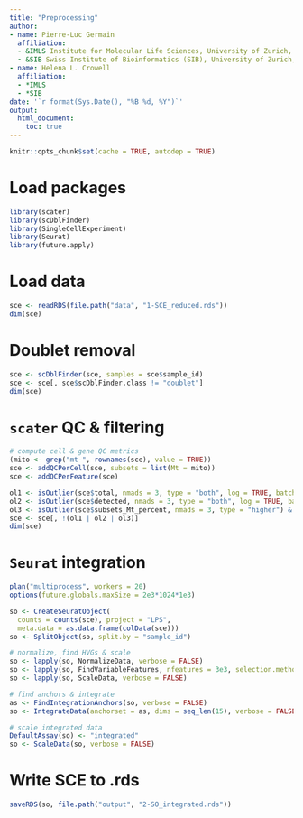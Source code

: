 ```yaml
---
title: "Preprocessing"
author: 
- name: Pierre-Luc Germain
  affiliation:
  - &IMLS Institute for Molecular Life Sciences, University of Zurich, Switzerland
  - &SIB Swiss Institute of Bioinformatics (SIB), University of Zurich, Switzerland  
- name: Helena L. Crowell
  affiliation: 
  - *IMLS
  - *SIB
date: '`r format(Sys.Date(), "%B %d, %Y")`'
output:
  html_document:
    toc: true
---
```


```r
knitr::opts_chunk$set(cache = TRUE, autodep = TRUE)
```

# Load packages

```r
library(scater)
library(scDblFinder)
library(SingleCellExperiment)
library(Seurat)
library(future.apply)
```

# Load data

```r
sce <- readRDS(file.path("data", "1-SCE_reduced.rds"))
dim(sce)
```

# Doublet removal

```r
sce <- scDblFinder(sce, samples = sce$sample_id)
sce <- sce[, sce$scDblFinder.class != "doublet"]
dim(sce)
```

# `scater` QC & filtering

```r
# compute cell & gene QC metrics
(mito <- grep("mt-", rownames(sce), value = TRUE))
sce <- addQCPerCell(sce, subsets = list(Mt = mito))
sce <- addQCPerFeature(sce)

ol1 <- isOutlier(sce$total, nmads = 3, type = "both", log = TRUE, batch = sce$sample_id)
ol2 <- isOutlier(sce$detected, nmads = 3, type = "both", log = TRUE, batch = sce$sample_id)
ol3 <- isOutlier(sce$subsets_Mt_percent, nmads = 3, type = "higher") & sce$subsets_Mt_percent > 0.08
sce <- sce[, !(ol1 | ol2 | ol3)]
dim(sce)
```

# `Seurat` integration

```r
plan("multiprocess", workers = 20)
options(future.globals.maxSize = 2e3*1024*1e3)

so <- CreateSeuratObject(
  counts = counts(sce), project = "LPS", 
  meta.data = as.data.frame(colData(sce)))
so <- SplitObject(so, split.by = "sample_id")

# normalize, find HVGs & scale
so <- lapply(so, NormalizeData, verbose = FALSE)
so <- lapply(so, FindVariableFeatures, nfeatures = 3e3, selection.method = "vst")
so <- lapply(so, ScaleData, verbose = FALSE)

# find anchors & integrate
as <- FindIntegrationAnchors(so, verbose = FALSE)
so <- IntegrateData(anchorset = as, dims = seq_len(15), verbose = FALSE)

# scale integrated data
DefaultAssay(so) <- "integrated"
so <- ScaleData(so, verbose = FALSE)
```

# Write SCE to .rds

```r
saveRDS(so, file.path("output", "2-SO_integrated.rds"))
```

